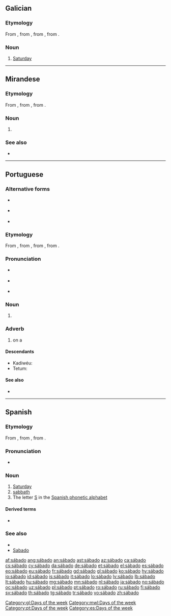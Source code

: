 ==Galician==
{{wikipedia|lang=gl}}

===Etymology===
From {{etyl|roa-opt|gl}} {{term|sabado|lang=roa-opt}}, from {{etyl|EL.|gl}} {{term|sabbatum|lang=la}}, from {{etyl|grc|gl}} {{term|σάββατον||Sabbath|lang=grc}}, from {{etyl|he|gl}} {{term|שַׁבָּת||Sabbath|tr=shabát|lang=he}}.

===Noun===
{{head|gl|noun|g=m}}

# [[Saturday]]

[[Category:gl:Days of the week]]

----

==Mirandese==

===Etymology===
From {{etyl|EL.|mwl}} {{m|la|sabbatum}}, from {{etyl|grc|mwl}} {{m|grc|σάββατον||Sabbath}}, from {{etyl|he|mwl}} {{m|he|שַׁבָּת||Sabbath|tr=shabát}}.

===Noun===
{{mwl-noun|m}}

# {{l|en|Sabbath was the origninal designation for (of) the seventh day of the week which is now known as Saturday}}

===See also===
* {{list:days of the week/mwl}}

[[Category:mwl:Days of the week]]

----

==Portuguese==

===Alternative forms===
* {{l|pt|sabado}} {{qualifier|obsolete}}
* {{l|pt|sábbado}} {{qualifier|obsolete}}
* {{l|pt|sabbado}} {{qualifier|obsolete}}

===Etymology===
From {{etyl|roa-opt|pt}} {{m|roa-opt|sabado}}, from {{etyl|EL.|pt}} {{m|la|sabbatum}}, from {{etyl|grc|pt}} {{m|grc|σάββατον||Sabbath}}, from {{etyl|he|pt}} {{m|he|שַׁבָּת||Sabbath|tr=shabát}}.

===Pronunciation===
* {{a|Portugal}} {{IPA|/ˈsa.βɐ.ðu/|lang=pt}}
* {{a|Brazil}} {{IPA|/ˈsa.ba.du/|lang=pt}}
* {{hyphenation|sá|ba|do|lang=pt}}

===Noun===
{{pt-noun|m|s}}

# {{l|en|Saturday}}

===Adverb===
{{pt-adv|-}}

# on a {{l|en|Saturday}}

====Descendants====
* Kadiwéu: {{l|kbc|xaabado}}
* Tetum: {{l|tet|loron-sábadu}}

====See also====
* {{list:days of the week/pt}}

[[Category:pt:Days of the week]]

----

==Spanish==

===Etymology===
From {{etyl|EL.|es}} {{m|la|sabbatum}}, from {{etyl|grc|es}} {{m|grc|σάββατον||Sabbath}}, from {{etyl|he|es}} {{m|he|שַׁבָּת||Sabbath|tr=shabát}}.

===Pronunciation===
* {{IPA|/ˈsabado/|[ˈsaβaðo]|lang=es}}

===Noun===
{{es-noun|m|sábados}}

# [[Saturday]]
# [[sabbath]]
# The letter [[S]] in the [[:Appendix:Spanish phonetic alphabet|Spanish phonetic alphabet]]

====Derived terms====
* {{l|es|hacer sábado}}

===See also===
* {{list:days of the week/es}}
* [[Sabado]]

[[Category:es:Days of the week]]

[[af:sábado]]
[[ang:sábado]]
[[an:sábado]]
[[ast:sábado]]
[[az:sábado]]
[[ca:sábado]]
[[cs:sábado]]
[[cy:sábado]]
[[da:sábado]]
[[de:sábado]]
[[et:sábado]]
[[el:sábado]]
[[es:sábado]]
[[eo:sábado]]
[[eu:sábado]]
[[fr:sábado]]
[[gd:sábado]]
[[gl:sábado]]
[[ko:sábado]]
[[hy:sábado]]
[[io:sábado]]
[[id:sábado]]
[[is:sábado]]
[[it:sábado]]
[[lo:sábado]]
[[lv:sábado]]
[[lb:sábado]]
[[lt:sábado]]
[[hu:sábado]]
[[mg:sábado]]
[[mn:sábado]]
[[nl:sábado]]
[[ja:sábado]]
[[no:sábado]]
[[oc:sábado]]
[[uz:sábado]]
[[pl:sábado]]
[[pt:sábado]]
[[ro:sábado]]
[[ru:sábado]]
[[fi:sábado]]
[[sv:sábado]]
[[th:sábado]]
[[tg:sábado]]
[[tr:sábado]]
[[vo:sábado]]
[[zh:sábado]]